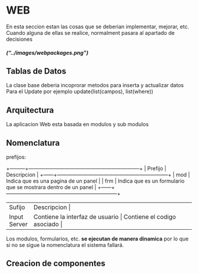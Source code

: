 # WEB

En esta seccion estan las cosas que se deberian implementar, mejorar, etc.
Cuando alguna de ellas se realice, normalment pasara al apartado de decisiones

##### ("../images/webpackages.png") 

## Tablas de Datos

La clase base deberia incoprorar metodos para inserta y actualizar datos
Para el Update por ejemplo
update(list(campos), list(where))

## Arquitectura

La aplicacion Web esta basada en modulos y sub modulos

## Nomenclatura

prefijos:

+---------+-----------------------------------------------------------------+
| Prefijo |  Descripcion  |
+------+-----------------------------------------------------------------+
| mod  |  Indica que es una pagina de un panel |
| frm  |  Indica que es un formulario que se mostrara dentro de un panel |
+------+-----------------------------------------------------------------+

+---------+-----------------------------------------------------------------+
| Sufijo  |  Descripcion  |
+---------+-----------------------------------------------------------------+
| Input   |  Contiene la interfaz de usuario |
| Server  |  Contiene el codigo asociado |
+---------+-----------------------------------------------------------------+

Los modulos, formularios, etc. **se ejecutan de manera dinamica**  por lo que si no se sigue la nomenclatura el sistema fallará.


## Creacion de componentes

